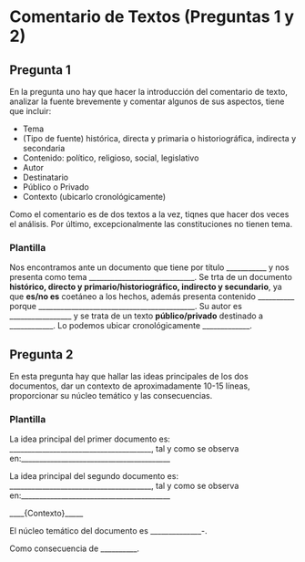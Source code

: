 # Comentario de Textos (Preguntas 1 y 2)


## Pregunta 1

En la pregunta uno hay que hacer la introducción del comentario de texto, analizar la fuente brevemente y comentar algunos de sus aspectos, tiene que incluir:

- Tema
- (Tipo de fuente) histórica, directa y primaria o historiográfica, indirecta y secondaria
- Contenido: político, religioso, social, legislativo
- Autor
- Destinatario
- Público o Privado
- Contexto (ubicarlo cronológicamente)

Como el comentario es de dos textos a la vez, tiqnes que hacer dos veces el análisis. Por último, excepcionalmente las constituciones no tienen tema.


### Plantilla

Nos encontramos ante un documento que tiene por título ___________ y nos presenta como tema _____________________________. Se trta de un documento **histórico, directo y primario/historiográfico, indirecto y secundario**, ya que **es/no es** coetáneo a los hechos, además presenta contenido __________ porque ___________________________________________. Su autor es _________________ y se trata de un texto **público/privado** destinado a ____________. Lo podemos ubicar cronológicamente _____________.


## Pregunta 2

En esta pregunta hay que hallar las ideas principales de los dos documentos, dar un contexto de aproximadamente 10-15 líneas, proporcionar su núcleo temático y las consecuencias.

### Plantilla

La idea principal del primer documento es: _______________________________________, tal y como se observa en:_________________________________________

La idea principal del segundo documento es: _______________________________________, tal y como se observa en:_________________________________________

____{Contexto}_____

El núcleo temático del documento es ______________-.

Como consecuencia de __________.


